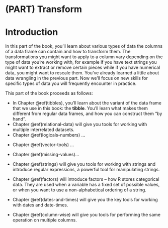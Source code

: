 # (PART) Transform {.unnumbered}

# Introduction {#data-types-intro .unnumbered}

In this part of the book, you'll learn about various types of data the columns of a data frame can contain and how to transform them.
The transformations you might want to apply to a column vary depending on the type of data you're working with, for example if you have text strings you might want to extract or remove certain pieces while if you have numerical data, you might want to rescale them.
You've already learned a little about data wrangling in the previous part.
Now we'll focus on new skills for specific types of data you will frequently encounter in practice.

<!--# TO DO: Add a diagram? -->

This part of the book proceeds as follows:

-   In Chapter \@ref(tibbles), you'll learn about the variant of the data frame that we use in this book: the **tibble**. You'll learn what makes them different from regular data frames, and how you can construct them "by hand".
-   Chapter \@ref(relational-data) will give you tools for working with multiple interrelated datasets.
-   Chapter \@ref(logicals-numbers) ...

<!--# TO DO: Something about logicals and numbers -->

-   Chapter \@ref(vector-tools) ...

<!--# TO DO: Something about general vector tools -->

-   Chapter \@ref(missing-values)...

<!--# TO DO: Something about missing values -->

-   Chapter \@ref(strings) will give you tools for working with strings and introduce regular expressions, a powerful tool for manipulating strings.

-   Chapter \@ref(factors) will introduce factors -- how R stores categorical data.
    They are used when a variable has a fixed set of possible values, or when you want to use a non-alphabetical ordering of a string.

-   Chapter \@ref(dates-and-times) will give you the key tools for working with dates and date-times.

-   Chapter \@ref(column-wise) will give you tools for performing the same operation on multiple columns.
